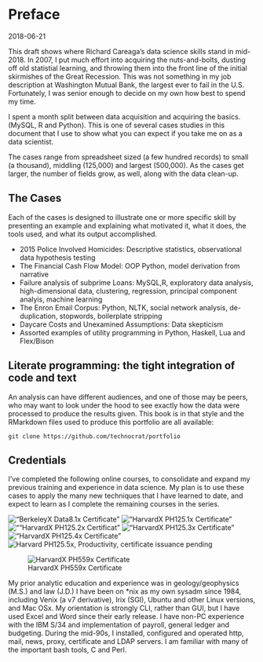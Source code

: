 # Preface {#preface}

2018-06-21

This draft shows where Richard Careaga's data science skills stand in mid-2018. In 2007, I put much effort into acquiring the nuts-and-bolts, dusting off old statistial learning, and throwing them into the front line of the initial skirmishes of the Great Recession. This was not something in my job description at Washington Mutual Bank, the largest ever to fail in the U.S. Fortunately, I was senior enough to decide on my own how best to spend my time. 

I spent a month split between data acquisition and acquiring the basics. (MySQL, R and Python). This is one of several cases studies in this document that I use to show what you can expect if you take me on as a data scientist.

The cases range from spreadsheet sized (a few hundred records) to small (a thousand), middling (125,000) and largest (500,000). As the cases get larger, the number of fields grow, as well, along with the data clean-up.

## The Cases

Each of the cases is designed to illustrate one or more specific skill by presenting an example and explaining what motivated it, what it does, the tools used, and what its output accomplished.

* 2015 Police Involved Homicides: Descriptive statistics, observational data hypothesis testing
* The Financial Cash Flow Model: OOP Python, model derivation from narrative
* Failure analysis of subprime Loans: MySQL,R, exploratory data analysis, high-dimensional data, clustering, regression, principal component analyis, machine learning
* The Enron Email Corpus: Python, NLTK, social network analysis, de-duplication, stopwords, boilerplate stripping
* Daycare Costs and Unexamined Assumptions: Data skepticism
* Assorted examples of utility programming in Python, Haskell, Lua and Flex/Bison

## Literate programming: the tight integration of code and text

An analysis can have different audiences, and one of those may be peers, who may want to look under the hood to see exactly how the data were processed to produce the results given. This book is in that style and the RMarkdown files used to produce this portfolio are all available: 

    git clone https://github.com/technocrat/portfolio

## Credentials

I've completed the following online courses, to consolidate and expand my previous training and experience in data science. My plan is to use these cases to apply the many new techniques that I have learned to date, and expect to learn as I complete the remaining courses in the series.

!["BerkeleyX Data8.1x Certificate"](https://s3-us-west-2.amazonaws.com/tuva/BerkeleyX+Data8.1x+Certificate+%7C+edX.png)
!["HarvardX PH125.1x Certificate"](https://s3-us-west-2.amazonaws.com/tuva/HarvardX+PH125.1x+Certificate+%7C+edX.png)
![""HarvardX PH125.2x Certificat"](https://s3-us-west-2.amazonaws.com/tuva/HarvardX+PH125.2x+Certificate+%7C+edX.png)
!["HarvardX PH125.3x Certificate"](https://s3-us-west-2.amazonaws.com/tuva/HarvardX+PH125.3x+Certificate+%7C+edX.png)
!["HarvardX PH125.4x Certificate"](https://s3-us-west-2.amazonaws.com/tuva/HarvardX+PH125.4x+Certificate+%7C+edX.png)
![Harvard PH125.5x, Productivity, certificate issuance pending](https://s3-us-west-2.amazonaws.com/tuva/HarvardX%3B+PH125.5x.png)
 
![HarvardX PH559x Certificate](https://s3-us-west-2.amazonaws.com/tuva/HarvardX+PH559x+Certificate+%7C+edX.png)
 
My prior analytic education and experience was in geology/geophysics (M.S.) and law (J.D.) I have been on *nix as my own sysadm since 1984, including Venix (a v7 derivative), Irix (SGI), Ubuntu and other Linux versions, and Mac OSx. My orientation is strongly CLI, rather than GUI, but I have used Excel and Word since their early release. I have non-PC experience with the IBM S/34 and implementation of payroll, general ledger and budgeting. During the mid-90s, I installed, configured and operated http, mail, news, proxy, certificate and LDAP servers. I am familiar with many of the important bash tools, C and Perl.

 
